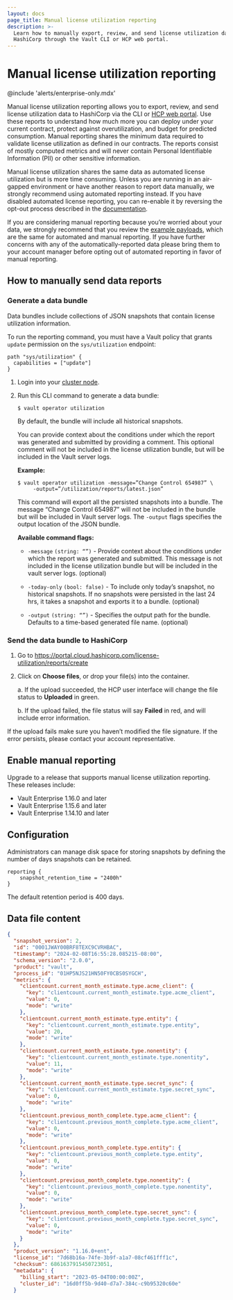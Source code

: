 ```yaml
---
layout: docs
page_title: Manual license utilization reporting
description: >-
  Learn how to manually export, review, and send license utilization data to
  HashiCorp through the Vault CLI or HCP web portal.
---
```


# Manual license utilization reporting

@include 'alerts/enterprise-only.mdx'

Manual license utilization reporting allows you to export, review, and send
license utilization data to HashiCorp via the CLI or
[HCP web portal](https://portal.cloud.hashicorp.com/). Use these
reports to understand how much more you can deploy under your current contract,
protect against overutilization, and budget for predicted consumption. Manual
reporting shares the minimum data required to validate license utilization as
defined in our contracts. The reports consist of mostly computed metrics and
will never contain Personal Identifiable Information (PII) or other sensitive
information.

Manual license utilization shares the same data as automated license utilization
but is more time consuming. Unless you are running in an air-gapped environment
or have another reason to report data manually, we strongly recommend using
automated reporting instead. If you have disabled automated license reporting,
you can re-enable it by reversing the opt-out process described in the
[documentation](/vault/docs/enterprise/license/utilization-reporting#opt-out).

If you are considering manual reporting because you’re worried about your data,
we strongly recommend that you review the [example
payloads](#data-file-content), which are the same for automated and manual
reporting. If you have further concerns with any of the automatically-reported
data please bring them to your account manager before opting out of automated
reporting in favor of manual reporting.

## How to manually send data reports

### Generate a data bundle

Data bundles include collections of JSON snapshots that contain license
utilization information.

<Note title="Vault policy requirement">

To run the reporting command, you must have a Vault policy that grants
`update` permission on the `sys/utilization` endpoint:

```
path "sys/utilization" {
  capabilities = ["update"]
}
```

</Note>

1. Login into your [cluster node](/vault/tutorials/cloud/vault-access-cluster).
1. Run this CLI command to generate a data bundle:

   ```shell-session
   $ vault operator utilization
   ```

   By default, the bundle will include all historical snapshots.

   You can provide context about the conditions under which the report was
   generated and submitted by providing a comment. This optional comment will
   not be included in the license utilization bundle, but will be included in
   the Vault server logs.

   **Example:**

   ```shell-session
   $ vault operator utilization -message=”Change Control 654987” \
        -output=”/utilization/reports/latest.json”
   ```

   This command will export all the persisted snapshots into a bundle. The
   message “Change Control 654987” will not be included in the bundle but will
   be included in Vault server logs. The `-output` flags specifies the output
   location of the JSON bundle.

   **Available command flags:**

   - `-message` `(string: “”)` - Provide context about the conditions under
   which the report was generated and submitted. This message is not included
   in the license utilization bundle but will be included in the vault server
   logs. (optional)

   - `-today-only` `(bool: false)` - To include only today’s snapshot, no
   historical snapshots. If no snapshots were persisted in the last 24 hrs, it
   takes a snapshot and exports it to a bundle. (optional)

   - `-output` `(string: “”)` - Specifies the output path for the bundle.
   Defaults to a time-based generated file name. (optional)


### Send the data bundle to HashiCorp

1. Go to https://portal.cloud.hashicorp.com/license-utilization/reports/create
1. Click on **Choose files**, or drop your file(s) into the container.

    a. If the upload succeeded, the HCP user interface will change the file
    status to **Uploaded** in green.

    b. If the upload failed, the file status will say **Failed** in red, and
    will include error information.

If the upload fails make sure you haven’t modified the file signature. If the
error persists, please contact your account representative.


## Enable manual reporting

Upgrade to a release that supports manual license utilization reporting. These
releases include:

- Vault Enterprise 1.16.0 and later
- Vault Enterprise 1.15.6 and later
- Vault Enterprise 1.14.10 and later

## Configuration

Administrators can manage disk space for storing snapshots by defining the
number of days snapshots can be retained.

```hcl
reporting {
    snapshot_retention_time = "2400h"
}
```

The default retention period is 400 days.

## Data file content

<CodeBlockConfig hideClipboard>

```json
{
  "snapshot_version": 2,
  "id": "0001JWAY00BRF8TEXC9CVRHBAC",
  "timestamp": "2024-02-08T16:55:28.085215-08:00",
  "schema_version": "2.0.0",
  "product": "vault",
  "process_id": "01HP5NJS21HN50FY0CBS0SYGCH",
  "metrics": {
    "clientcount.current_month_estimate.type.acme_client": {
      "key": "clientcount.current_month_estimate.type.acme_client",
      "value": 0,
      "mode": "write"
    },
    "clientcount.current_month_estimate.type.entity": {
      "key": "clientcount.current_month_estimate.type.entity",
      "value": 20,
      "mode": "write"
    },
    "clientcount.current_month_estimate.type.nonentity": {
      "key": "clientcount.current_month_estimate.type.nonentity",
      "value": 11,
      "mode": "write"
    },
    "clientcount.current_month_estimate.type.secret_sync": {
      "key": "clientcount.current_month_estimate.type.secret_sync",
      "value": 0,
      "mode": "write"
    },
    "clientcount.previous_month_complete.type.acme_client": {
      "key": "clientcount.previous_month_complete.type.acme_client",
      "value": 0,
      "mode": "write"
    },
    "clientcount.previous_month_complete.type.entity": {
      "key": "clientcount.previous_month_complete.type.entity",
      "value": 0,
      "mode": "write"
    },
    "clientcount.previous_month_complete.type.nonentity": {
      "key": "clientcount.previous_month_complete.type.nonentity",
      "value": 0,
      "mode": "write"
    },
    "clientcount.previous_month_complete.type.secret_sync": {
      "key": "clientcount.previous_month_complete.type.secret_sync",
      "value": 0,
      "mode": "write"
    }
  },
  "product_version": "1.16.0+ent",
  "license_id": "7d68b16a-74fe-3b9f-a1a7-08cf461fff1c",
  "checksum": 6861637915450723051,
  "metadata": {
    "billing_start": "2023-05-04T00:00:00Z",
    "cluster_id": "16d0ff5b-9d40-d7a7-384c-c9b95320c60e"
  }
```

</CodeBlockConfig>
